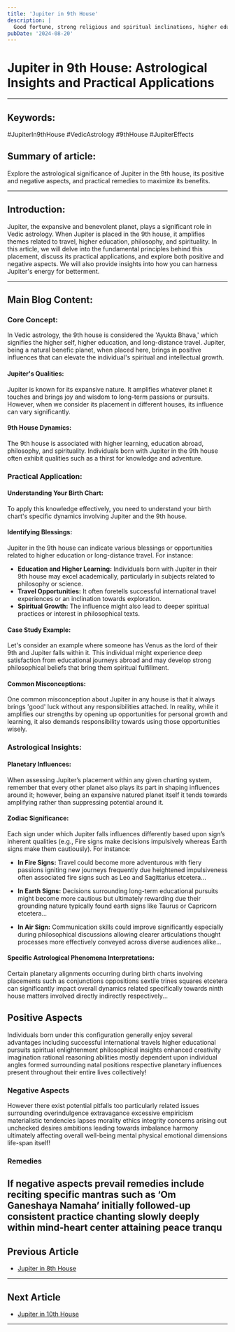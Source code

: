 ```yaml
---
title: 'Jupiter in 9th House'
description: |
  Good fortune, strong religious and spiritual inclinations, higher education, supportive father.
pubDate: '2024-08-20'
---
```


# Jupiter in 9th House: Astrological Insights and Practical Applications

---

## Keywords: 
#JupiterIn9thHouse #VedicAstrology #9thHouse #JupiterEffects

## Summary of article: 
Explore the astrological significance of Jupiter in the 9th house, its positive and negative aspects, and practical remedies to maximize its benefits.

---

## Introduction: 
Jupiter, the expansive and benevolent planet, plays a significant role in Vedic astrology. When Jupiter is placed in the 9th house, it amplifies themes related to travel, higher education, philosophy, and spirituality. In this article, we will delve into the fundamental principles behind this placement, discuss its practical applications, and explore both positive and negative aspects. We will also provide insights into how you can harness Jupiter's energy for betterment.

---

## Main Blog Content:

### Core Concept: 
In Vedic astrology, the 9th house is considered the 'Ayukta Bhava,' which signifies the higher self, higher education, and long-distance travel. Jupiter, being a natural benefic planet, when placed here, brings in positive influences that can elevate the individual's spiritual and intellectual growth.

#### Jupiter's Qualities:
Jupiter is known for its expansive nature. It amplifies whatever planet it touches and brings joy and wisdom to long-term passions or pursuits. However, when we consider its placement in different houses, its influence can vary significantly.

#### 9th House Dynamics: 
The 9th house is associated with higher learning, education abroad, philosophy, and spirituality. Individuals born with Jupiter in the 9th house often exhibit qualities such as a thirst for knowledge and adventure.

### Practical Application: 

#### Understanding Your Birth Chart: 
To apply this knowledge effectively, you need to understand your birth chart's specific dynamics involving Jupiter and the 9th house.

#### Identifying Blessings: 
Jupiter in the 9th house can indicate various blessings or opportunities related to higher education or long-distance travel. For instance:
- **Education and Higher Learning:** Individuals born with Jupiter in their 9th house may excel academically, particularly in subjects related to philosophy or science.
- **Travel Opportunities:** It often foretells successful international travel experiences or an inclination towards exploration.
- **Spiritual Growth:** The influence might also lead to deeper spiritual practices or interest in philosophical texts.

#### Case Study Example:
Let's consider an example where someone has Venus as the lord of their 9th and Jupiter falls within it. This individual might experience deep satisfaction from educational journeys abroad and may develop strong philosophical beliefs that bring them spiritual fulfillment.

#### Common Misconceptions:
One common misconception about Jupiter in any house is that it always brings 'good' luck without any responsibilities attached. In reality, while it amplifies our strengths by opening up opportunities for personal growth and learning, it also demands responsibility towards using those opportunities wisely.

### Astrological Insights:

#### Planetary Influences:
When assessing Jupiter’s placement within any given charting system, remember that every other planet also plays its part in shaping influences around it; however, being an expansive natured planet itself it tends towards amplifying rather than suppressing potential around it.

#### Zodiac Significance:
Each sign under which Jupiter falls influences differently based upon sign’s inherent qualities (e.g., Fire signs make decisions impulsively whereas Earth signs make them cautiously). For instance:
- **In Fire Signs:** Travel could become more adventurous with fiery passions igniting new journeys frequently due heightened impulsiveness often associated fire signs such as Leo and Sagittarius etcetera...
  
- **In Earth Signs:** Decisions surrounding long-term educational pursuits might become more cautious but ultimately rewarding due their grounding nature typically found earth signs like Taurus or Capricorn etcetera...

- **In Air Sign:** Communication skills could improve significantly especially during philosophical discussions allowing clearer articulations thought processes more effectively conveyed across diverse audiences alike...

  
#### Specific Astrological Phenomena Interpretations:
Certain planetary alignments occurring during birth charts involving placements such as conjunctions oppositions sextile trines squares etcetera can significantly impact overall dynamics related specifically towards ninth house matters involved directly indirectly respectively...

  
   ## Positive Aspects
  
   Individuals born under this configuration generally enjoy several advantages including successful international travels higher educational pursuits spiritual enlightenment philosophical insights enhanced creativity imagination rational reasoning abilities mostly dependent upon individual angles formed surrounding natal positions respective planetary influences present throughout their entire lives collectively!

### Negative Aspects

However there exist potential pitfalls too particularly related issues surrounding overindulgence extravagance excessive empiricism materialistic tendencies lapses morality ethics integrity concerns arising out unchecked desires ambitions leading towards imbalance harmony ultimately affecting overall well-being mental physical emotional dimensions life-span itself!

### Remedies

If negative aspects prevail remedies include reciting specific mantras such as ‘Om Ganeshaya Namaha’ initially followed-up consistent practice chanting slowly deeply within mind-heart center attaining peace tranqu
---

## Previous Article
- [Jupiter in 8th House](/blogs-md/0605_Jupiter_in_Houses/060508_Jupiter_in_8th_House.mdx)

---

## Next Article
- [Jupiter in 10th House](/blogs-md/0605_Jupiter_in_Houses/060510_Jupiter_in_10th_House.mdx)

---
